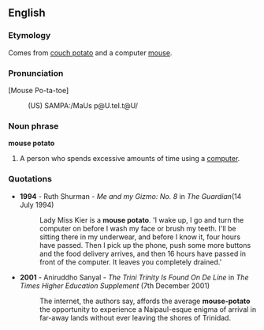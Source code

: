 ==English==

===Etymology===
Comes from [[couch potato]] and a computer [[mouse]].

===Pronunciation===
[Mouse Po-ta-toe]
:(US) SAMPA:/MaUs p@U.teI.t@U/

===Noun phrase===
{{rfc-xphrase|Noun phrase}}
'''mouse potato'''

# A person who spends excessive amounts of time using a [[computer]].

===Quotations===
* '''1994''' - Ruth Shurman - ''Me and my Gizmo: No. 8'' in ''The Guardian''(14 July 1994)
*:Lady Miss Kier is a '''mouse potato'''. 'I wake up, I go and turn the computer on before I wash my face or brush my teeth. I'll be sitting there in my underwear, and before I know it, four hours have passed. Then I pick up the phone, push some more buttons and the food delivery arrives, and then 16 hours have passed in front of the computer. It leaves you completely drained.'
* '''2001''' - Aniruddho Sanyal - ''The Trini Trinity Is Found On De Line'' in ''The Times Higher Education Supplement'' (7th December 2001)
*:The internet, the authors say, affords the average '''mouse-potato''' the opportunity to experience a Naipaul-esque enigma of arrival in far-away lands without ever leaving the shores of Trinidad.
